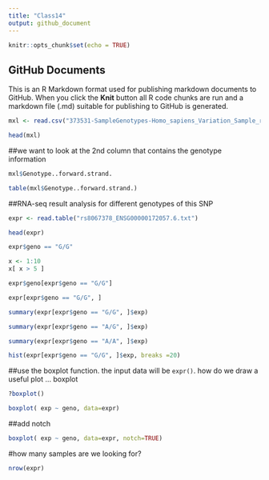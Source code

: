 ```yaml
---
title: "Class14"
output: github_document
---
```


```r
knitr::opts_chunk$set(echo = TRUE)
```

## GitHub Documents

This is an R Markdown format used for publishing markdown documents to GitHub. When you click the **Knit** button all R code chunks are run and a markdown file (.md) suitable for publishing to GitHub is generated.

```r
mxl <- read.csv("373531-SampleGenotypes-Homo_sapiens_Variation_Sample_rs8067378.csv")

head(mxl)
```

##we want to look at the 2nd column that contains the genotype information

```r
mxl$Genotype..forward.strand.
```

```r
table(mxl$Genotype..forward.strand.)
```

##RNA-seq result analysis for different genotypes of this SNP



```r
expr <- read.table("rs8067378_ENSG00000172057.6.txt")

head(expr)
```

```r
expr$geno == "G/G"
```

```r
x <- 1:10
x[ x > 5 ]
```

```r
expr$geno[expr$geno == "G/G"]
```

```r
expr[expr$geno == "G/G", ]
```

```r
summary(expr[expr$geno == "G/G", ]$exp)
```

```r
summary(expr[expr$geno == "A/G", ]$exp)
```


```r
summary(expr[expr$geno == "A/A", ]$exp)
```


```r
hist(expr[expr$geno == "G/G", ]$exp, breaks =20)
```

##use the boxplot function. the input data will be `expr()`. how do we draw a useful plot ... boxplot

```r
?boxplot()
```

```r
boxplot( exp ~ geno, data=expr)
```

##add notch

```r
boxplot( exp ~ geno, data=expr, notch=TRUE)
```



#how many samples are we looking for?

```r
nrow(expr)
```


